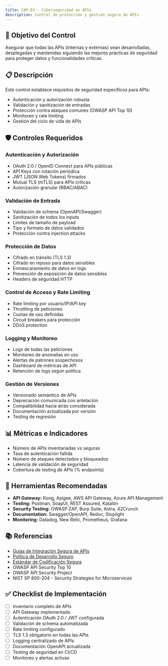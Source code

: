 ```yaml
---
title: CAP-03 - Ciberseguridad en APIs
description: Control de protección y gestión segura de APIs
---
```


## 🎯 Objetivo del Control

Asegurar que todas las APIs (internas y externas) sean desarrolladas, desplegadas y mantenidas siguiendo las mejores prácticas de seguridad para proteger datos y funcionalidades críticas.

## 📋 Descripción

Este control establece requisitos de seguridad específicos para APIs:
- Autenticación y autorización robusta
- Validación y sanitización de entradas
- Protección contra ataques comunes (OWASP API Top 10)
- Monitoreo y rate limiting
- Gestión del ciclo de vida de APIs

## 🛡️ Controles Requeridos

### Autenticación y Autorización
- OAuth 2.0 / OpenID Connect para APIs públicas
- API Keys con rotación periódica
- JWT (JSON Web Tokens) firmados
- Mutual TLS (mTLS) para APIs críticas
- Autorización granular (RBAC/ABAC)

### Validación de Entrada
- Validación de schema (OpenAPI/Swagger)
- Sanitización de todos los inputs
- Límites de tamaño de payload
- Tipo y formato de datos validados
- Protección contra injection attacks

### Protección de Datos
- Cifrado en tránsito (TLS 1.3)
- Cifrado en reposo para datos sensibles
- Enmascaramiento de datos en logs
- Prevención de exposición de datos sensibles
- Headers de seguridad HTTP

### Control de Acceso y Rate Limiting
- Rate limiting por usuario/IP/API key
- Throttling de peticiones
- Cuotas de uso definidas
- Circuit breakers para protección
- DDoS protection

### Logging y Monitoreo
- Logs de todas las peticiones
- Monitoreo de anomalías en uso
- Alertas de patrones sospechosos
- Dashboard de métricas de API
- Retención de logs según política

### Gestión de Versiones
- Versionado semántico de APIs
- Deprecación comunicada con antelación
- Compatibilidad hacia atrás considerada
- Documentación actualizada por versión
- Testing de regresión

## 📊 Métricas e Indicadores

- Número de APIs inventariadas vs seguras
- Tasa de autenticación fallida
- Número de ataques detectados y bloqueados
- Latencia de validación de seguridad
- Cobertura de testing de APIs (% endpoints)

## 🔗 Herramientas Recomendadas

- **API Gateway:** Kong, Apigee, AWS API Gateway, Azure API Management
- **Testing:** Postman, SoapUI, REST Assured, Katalon
- **Security Testing:** OWASP ZAP, Burp Suite, Astra, 42Crunch
- **Documentation:** Swagger/OpenAPI, Redoc, Stoplight
- **Monitoring:** Datadog, New Relic, Prometheus, Grafana

## 📚 Referencias

- [Guías de Integración Segura de APIs](/docs/kudo/politicas/guias-integracion-segura-apis)
- [Política de Desarrollo Seguro](/docs/kudo/politicas/politica-desarrollo-seguro)
- [Estándar de Codificación Segura](/docs/kudo/politicas/estandar-codificacion-segura)
- OWASP API Security Top 10
- OWASP API Security Project
- NIST SP 800-204 - Security Strategies for Microservices

## ✅ Checklist de Implementación

- [ ] Inventario completo de APIs
- [ ] API Gateway implementado
- [ ] Autenticación OAuth 2.0 / JWT configurada
- [ ] Validación de schema automatizada
- [ ] Rate limiting configurado
- [ ] TLS 1.3 obligatorio en todas las APIs
- [ ] Logging centralizado de APIs
- [ ] Documentación OpenAPI actualizada
- [ ] Testing de seguridad en CI/CD
- [ ] Monitoreo y alertas activas
